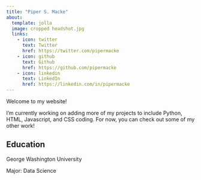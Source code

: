 ```yaml
---
title: "Piper S. Macke"
about:
  template: jolla
  image: cropped headshot.jpg
  links:
    - icon: twitter
      text: Twitter
      href: https://twitter.com/pipermacke
    - icon: github
      text: Github
      href: https://github.com/pipermacke
    - icon: linkedin
      text: LinkedIn
      href: https://linkedin.com/in/pipermacke
---
```


Welcome to my website!

I'm currently working on adding more of my projects to include Python, HTML, Javascript, and CSS coding. For now, you can check out some of my other work!

## Education

George Washington University

Major: Data Science

